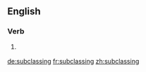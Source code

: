 ==English==

===Verb===
{{head|en}}

# {{context|computing|lang=en}} {{present participle of|subclass}}

[[de:subclassing]]
[[fr:subclassing]]
[[zh:subclassing]]